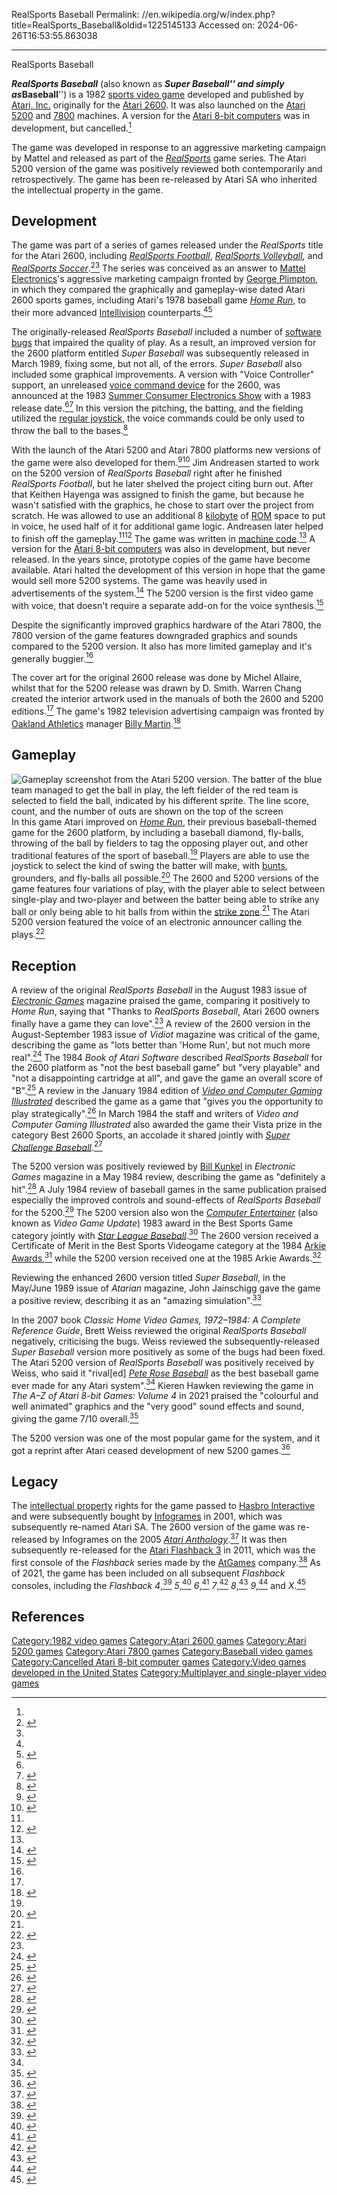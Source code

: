 RealSports Baseball
Permalink: //en.wikipedia.org/w/index.php?title=RealSports_Baseball&oldid=1225145133
Accessed on: 2024-06-26T16:53:55.863038



------
RealSports Baseball
{{Use mdy dates|date=March 2021}}
{{short description|1982 baseball game for Atari 2600, 5200, and 7800}}
{{Infobox video game
|title = RealSports Baseball
|image = RealSports_Baseball_cover.jpg
|caption = Atari 7800 cover showing the alternative title of "Baseball" and the "RealSports" trademark
|programmer = Jim Andreasen<br />Keithen Hayenga
|developer = [[Atari, Inc.]]
|publisher = Atari, Inc.
|series = ''[[RealSports]]''
|platforms = {{ubl|[[Atari 2600]]|[[Atari 5200]]|[[Atari 7800]]}}
|released = {{vgrelease|US|October 1982 (2600)<ref>{{cite journal |journal=[[Computer Entertainer|The Video Game Update]] |title=Availability Update |date=October 1982 |volume=1 |issue=7 |issn=0890-2143 |url=https://retrocdn.net/images/2/2e/ComputerEntertainer_US_Vol.1_07.pdf |accessdate=February 27, 2021}}</ref>}}{{vgrelease|US|October 1983 (5200)<ref>{{cite journal |journal=The Video Game Update |title=Availability Update |date=November 1983 |volume=2 |issue=8 |issn=0890-2143 |page=128 |url=https://retrocdn.net/images/d/da/ComputerEntertainer_US_Vol.2_08.pdf |accessdate=February 27, 2021}}</ref>}}{{vgrelease|US|1988 (7800, Super Baseball)}}
|genre = [[Sports video game|Sports]]
|modes = [[Single-player video game|Single-player]], [[Multiplayer video game|multiplayer]]
}}

'''''RealSports Baseball''''' (also known as '''''Super Baseball''''' and simply as '''''Baseball''''') is a 1982 [[sports video game]] developed and published by [[Atari, Inc.]] originally for the [[Atari 2600]]. It was also launched on the [[Atari 5200]] and [[Atari 7800|7800]] machines. A version for the [[Atari 8-bit computers]] was in development, but cancelled.<ref name="Retro Gamer" />

The game was developed in response to an aggressive marketing campaign by Mattel and released as part of the ''[[RealSports]]'' game series. The Atari 5200 version of the game was positively reviewed both contemporarily and retrospectively. The game has been re-released by Atari SA who inherited the intellectual property in the game.

==Development==
The game was part of a series of games released under the ''RealSports'' title for the Atari 2600, including ''[[RealSports Football]]'', ''[[RealSports Volleyball]]'', and ''[[RealSports Soccer]]''.<ref name="Best 2600 Sports">{{cite news |title=Best 2600 Sports |url=https://archive.org/details/Videogaming_Illustrated_1983-04_Ion_International_US/page/n59/mode/2up?q=%22Realsports%22 |access-date=February 24, 2021 |work=Videogaming Illustrated |date=April 1983 |page=60}}</ref><ref name="Stanton et al" /> The series was conceived as an answer to [[Mattel Electronics]]'s aggressive marketing campaign fronted by [[George Plimpton]], in which they compared the graphically and gameplay-wise dated Atari 2600 sports games, including Atari's 1978 baseball game ''[[Home Run (video game)|Home Run]]'', to their more advanced [[Intellivision]] counterparts.<ref name="Retro Gamer" /><ref>{{cite magazine |url=https://www.wired.com/2007/06/gallery-game-history/ |title=Console Portraits: A 40-Year Pictorial History of Gaming |access-date=March 2, 2021 |date=June 15, 2007 |magazine=[[Wired (magazine)|Wired]] |publisher=[[Condé Nast]]}}</ref>

The originally-released ''RealSports Baseball'' included a number of [[software bug]]s that impaired the quality of play. As a result, an improved version for the 2600 platform entitled ''Super Baseball'' was subsequently released in March 1989, fixing some, but not all, of the errors. ''Super Baseball'' also included some graphical improvements. A version with "Voice Controller" support, an unreleased [[Voice user interface|voice command device]] for the 2600, was announced at the 1983 [[Summer Consumer Electronics Show]] with a 1983 release date.<ref name="Lapetino" /><ref>{{cite journal |last=Chin |first=Kathy |title=Atari introduces keyboard with software packs & peripherals |journal=[[InfoWorld]] |date=July 11, 1983 |page=13 |volume=5 |issue=28 |publisher=[[International Data Group]] |issn=0199-6649 |url=https://books.google.com/books?id=wi8EAAAAMBAJ&pg=PA13 |access-date=March 1, 2021}}</ref> In this version the pitching, the batting, and the fielding utilized the [[Atari CX40 joystick|regular joystick]], the voice commands could be only used to throw the ball to the bases.<ref>{{cite journal |last=Hudson |first=Lou |title=Here's the latest on video game scene |journal=[[Fort Worth Star-Telegram]] |date=May 19, 1984 |page=123 |publisher=[[McClatchy]] |issn=0889-0013 |url= https://www.newspapers.com/image/638209668/?terms=%22Realsports%20baseball%22&match=1 |access-date=March 1, 2021 |url-access=subscription}}</ref>

With the launch of the Atari 5200 and Atari 7800 platforms new versions of the game were also developed for them.<ref name="Weiss">{{cite book |last1=Weiss |first1=Bret |title=Classic Home Video Games, 1972–1984: A Complete Reference Guide |date=December 20, 2011 |publisher=McFarland, Incorporated, Publishers |isbn=9780786487554 |pages=97, 118, 147 |url=https://books.google.com/books?id=BzxTtml8Jq4C&dq=%22Realsports+Baseball%22&pg=PA147 |access-date=February 20, 2021}}</ref><ref name="Lapetino">{{cite book |last1=Lapetino |first1=Tim |title=Art of Atari |date=October 26, 2016 |publisher=Dynamite Entertainment |isbn=9781524101060 |pages=180–181, 325 |url=https://books.google.com/books?id=Z50oDAAAQBAJ&q=Realsports+baseball&pg=PA349 |access-date=February 20, 2021}}</ref> Jim Andreasen started to work on the 5200 version of ''RealSports Baseball'' right after he finished ''RealSports Football'', but he later shelved the project citing burn out. After that Keithen Hayenga was assigned to finish the game, but because he wasn't satisfied with the graphics, he chose to start over the project from scratch. He was allowed to use an additional 8 [[kilobyte]] of [[Read-only memory|ROM]] space to put in voice, he used half of it for additional game logic. Andreasen later helped to finish off the gameplay.<ref name="Retro Gamer" /><ref>{{cite podcast |url=https://ataripodcast.libsyn.com/antic-interview-95-keithen-hayenga-5200-tempest |title=ANTIC Interview 95 - Keithen Hayenga, 5200 Tempest |website=ANTIC: The Atari 8-bit Podcast |host=Randy Kindig |date=November 12, 2015 |time=17:00–20:42, 37:41–39:12 |access-date=March 4, 2021}}</ref> The game was written in [[machine code]].<ref name="Stanton et al" /> A version for the [[Atari 8-bit computers]] was also in development, but never released. In the years since, prototype copies of the game have become available. Atari halted the development of this version in hope that the game would sell more 5200 systems. The game was heavily used in advertisements of the system.<ref name="Retro Gamer">{{cite journal |last=Jainschigg |first=John |title=The History of RealSports |journal=[[Retro Gamer]] |issue=183 |date=August 2018 |pages=44–49 |publisher=[[Future plc]] |url=https://archive.org/details/Retro_Gamer_UK_183/page/46/mode/2up?q=realsports+baseball}}</ref> The 5200 version is the first video game with voice, that doesn't require a separate add-on for the voice synthesis.<ref>{{cite journal |last=Stovall |first=Rawson |title=Atari 5200 system gets close to arcade quality |journal=[[Springfield Leader & Press]] |date=December 22, 1983 |page=11D |publisher=[[Gannett]] |url= https://www.newspapers.com/image/309906536/?terms=%22Realsports%20baseball%22&match=1 |access-date=March 1, 2021 |url-access=subscription}}</ref>

Despite the significantly improved graphics hardware of the Atari 7800, the 7800 version of the game features downgraded graphics and sounds compared to the 5200 version. It also has more limited gameplay and it's generally buggier.<ref name="Retro Gamer" />

The cover art for the original 2600 release was done by Michel Allaire, whilst that for the 5200 release was drawn by D. Smith. Warren Chang created the interior artwork used in the manuals of both the 2600 and 5200 editions.<ref name="Lapetino" /> The game's 1982 television advertising campaign was fronted by [[Oakland Athletics]] manager [[Billy Martin]].<ref>{{cite book |last1=Ladyem McDivitt |first1=Anne |title=Hot Tubs and Pac-Man: Gender and the Early Video Game Industry in the United States (1950s–1980s) |date=October 12, 2020 |publisher=[[De Gruyter]] |isbn=9783110664461 |page=40 |url=https://books.google.com/books?id=LUYCEAAAQBAJ&dq=%22billy+martin%22+%22atari%22&pg=PA40 |access-date=March 4, 2021}}</ref>

==Gameplay==
[[File:RealSports Baseball Atari 5200 screenshot.png|thumb|Gameplay screenshot from the Atari 5200 version. The batter of the blue team managed to get the ball in play, the [[left fielder]] of the red team is selected to field the ball, indicated by his different [[sprite (computer graphics)|sprite]]. The [[line score]], [[Count (baseball)|count]], and the number of [[Out (baseball)|outs]] are shown on the top of the screen]]
In this game Atari improved on ''[[Home Run (video game)|Home Run]]'', their previous baseball-themed game for the 2600 platform, by including a baseball diamond, fly-balls, throwing of the ball by fielders to tag the opposing player out, and other traditional features of the sport of baseball.<ref name="Weiss" /> Players are able to use the joystick to select the kind of swing the batter will make, with [[Bunt (baseball)|bunts]], grounders, and fly-balls all possible.<ref name="Katz1">{{cite news |last1=Katz |first1=Arnie |title=The Summer Game Goes Electronic |url=https://archive.org/details/ElectronicGames/Electronic%20Games%20Issue%2018%20%28August%201983%29/page/n55/mode/2up?q=baseball |access-date=February 24, 2021 |work=Electronic Games |issue=18 |date=August 1983 |pages=49–52}}</ref> The 2600 and 5200 versions of the game features four variations of play, with the player able to select between single-play and two-player and between the batter being able to strike any ball or only being able to hit balls from within the [[strike zone]].<ref name="Stanton et al" /> The Atari 5200 version featured the voice of an electronic announcer calling the plays.<ref>{{cite book |editor1-last=Kunkel |editor1-first=Bill |editor1-link=Bill Kunkel (journalist) |title=1984 Software Encyclopedia |date=1984 |publisher=Reese Communications Inc. |pages=102–103 |url=https://archive.org/details/1984_Software_Encyclopedia_Number_2_1983_Reese_Communications_US/page/n101/mode/2up?q=baseball |access-date=February 24, 2021}}</ref>

==Reception==
A review of the original ''RealSports Baseball'' in the August 1983 issue of ''[[Electronic Games]]'' magazine praised the game, comparing it positively to ''Home Run'', saying that "Thanks to ''RealSports Baseball'', Atari 2600 owners finally have a game they can love".<ref name="Katz1" /> A review of the 2600 version in the August-September 1983 issue of ''Vidiot'' magazine was critical of the game, describing the game as "lots better than 'Home Run', but not much more real".<ref name="Vidiot">{{cite news |last1=Knight |first1=Bill |title=RealSports Baseball |url=http://www.digitpress.com/library/magazines/vidiot/vidiot_augsep83.pdf |access-date=March 1, 2021 |work=Vidiot |volume=1 |issue=5 |publisher=CREEM Publications |date=August-September 1983 |page=15}}</ref> The 1984 ''Book of Atari Software'' described ''RealSports Baseball'' for the 2600 platform as "not the best baseball game" but "very playable" and "not a disappointing cartridge at all", and gave the game an overall score of "B".<ref name="Stanton et al">{{cite book |last1=Stanton |first1=Jeffrey |last2=Wells |first2=Robert P. |last3=Rochowansky |first3=Sandra |last4=Mellin |first4=Michael |title=The Book of Atari Software 1984 |date=1984 |publisher=The Book Company |isbn=0912003049 |page=383 |url=https://archive.org/details/the-book-of-atari-software-1984/page/n383/mode/2up |access-date=February 20, 2021}}</ref> A review in the January 1984 edition of ''[[Videogaming Illustrated|Video and Computer Gaming Illustrated]]'' described the game as a game that "gives you the opportunity to play strategically".<ref name="Herman">{{cite news |last1=Herman |first1=Leonard |title=The Strategic Scenario |url=https://archive.org/details/Video_and_Computer_Gaming_Illustrated_1984-01_Ion_International_US/page/n63/mode/2up?q=%22Realsports+baseball%22 |access-date=February 24, 2021 |work=Video and Computer Gaming Illustrated |publisher=Ion International |date=January 1984 |page=64}}</ref> In March 1984 the staff and writers of ''Video and Computer Gaming Illustrated'' also awarded the game their Vista prize in the category Best 2600 Sports, an accolade it shared jointly with ''[[Super Challenge Baseball]]''.<ref name="Vista award">{{cite news |title=Presenting: The first annual Vista awards! |url=https://archive.org/details/Video_and_Computer_Gaming_Illustrated_1984-03_Ion_International_US/page/n23/mode/2up?q=%22Realsports+baseball%22 |access-date=February 24, 2021 |work=Video and Computer Gaming Illustrated |date=March 1984 |page=25}}</ref>

The 5200 version was positively reviewed by [[Bill Kunkel (journalist)|Bill Kunkel]] in ''Electronic Games'' magazine in a May 1984 review, describing the game as "definitely a hit".<ref name="Kunkel2">{{cite news |last1=Kunkel |first1=Bill |title=Programable Parade: RealSports Baseball is definitely a hit! |url=https://archive.org/details/Electronic_Games_Volume_02_Number_12_1984-05_Reese_Communications_US/page/n77/mode/2up?q=%22Realsports+Baseball%22 |access-date=February 28, 2021 |work=Electronic Games |volume=2 |issue=12 |publisher=Reese Communications |date=May 1984 |page=78}}</ref> A July 1984 review of baseball games in the same publication praised especially the improved controls and sound-effects of ''RealSports Baseball'' for the 5200.<ref name="Videogame Hardball">{{cite news |title=Videogame Hardball |url=https://archive.org/details/Electronic_Games_Volume_02_Number_13_1984-07_Reese_Communications_US/page/n57/mode/2up?q=%22Realsports+Baseball%22 |access-date=February 28, 2021 |work=Electronic Games |volume=2 |issue=13 |publisher=Reese Communications |date=July 1984 |page=58}}</ref> The 5200 version also won the ''[[Computer Entertainer]]'' (also known as ''Video Game Update'') 1983 award in the Best Sports Game category jointly with ''[[Star League Baseball]]''.<ref>{{cite journal |journal=Computer Entertainer |title=Awards of Excellence 1983 |date=January 1984 |volume=2 |issue=10 |page=159 |issn=0890-2143 |url=https://retrocdn.net/images/9/99/ComputerEntertainer_US_Vol.2_10.pdf |accessdate=February 28, 2021}}</ref> The 2600 version received a Certificate of Merit in the Best Sports Videogame category at the 1984 [[Arkie Awards]],<ref>{{cite journal |journal=[[Electronic Games]] |title=Best Sports Videogame |date=January 1984 |page=72 |issn=0746-0546 |url=http://www.digitpress.com/library/magazines/electronic_games/electronic_games_jan84.pdf |accessdate=March 1, 2021}}</ref> while the 5200 version received one at the 1985 Arkie Awards.<ref> {{cite journal |journal=[[Electronic Games]] |title=1985 Electronic Games Best Design Awards Certificates of Merit |date=January 1985 |page=28 |issn=0746-0546 |url=http://www.digitpress.com/library/magazines/electronic_games/electronic_games_jan85.pdf |accessdate=March 1, 2021}}</ref>

Reviewing the enhanced 2600 version titled ''Super Baseball'', in the May/June 1989 issue of ''Atarian'' magazine, John Jainschigg gave the game a positive review, describing it as an "amazing simulation".<ref name="Atarian">{{cite journal |last=Jainschigg |first=John |title=Reviews: Super Baseball (2600) |url= https://www.atariage.com/magazines/magazine_page.php?MagazineID=13&CurrentPage=16 |access-date=February 28, 2021 |journal=Atarian |volume=1 |issue=1 |date=May 1989 |page=14 |publisher=Atari Explorer Pub. Corp.}}</ref>

In the 2007 book ''Classic Home Video Games, 1972–1984: A Complete Reference Guide'', Brett Weiss reviewed the original ''RealSports Baseball'' negatively, criticising the bugs. Weiss reviewed the subsequently-released ''Super Baseball'' version more positively as some of the bugs had been fixed. The Atari 5200 version of ''RealSports Baseball'' was positively received by Weiss, who said it "rival[ed] ''[[Pete Rose Baseball]]'' as the best baseball game ever made for any Atari system".<ref name="Weiss" /> Kieren Hawken reviewing the game in ''The A–Z of Atari 8-bit Games: Volume 4'' in 2021 praised the "colourful and well animated" graphics and the "very good" sound effects and sound, giving the game 7/10 overall.<ref name="Hawken">{{cite book |last1=Hawken |first1=Kieren |title=The A–Z of Atari 8-bit Games: Volume 4 |date=2021 |publisher=Andrews UK |isbn=9781789824865 |url=https://books.google.com/books?id=L6saEAAAQBAJ&dq=%22realsports+Baseball%22&pg=PT126 |access-date=February 21, 2021}}</ref>

The 5200 version was one of the most popular game for the system, and it got a reprint after Atari ceased development of new 5200 games.<ref>{{cite journal |journal=Computer Entertainer |title=They're Here! |date=July 1986 |volume=5 |issue=4 |issn=0890-2143 |page=12 |url=https://retrocdn.net/images/6/60/ComputerEntertainer_US_Vol.5_04.pdf |accessdate=February 27, 2021}}</ref>

==Legacy==
The [[intellectual property]] rights for the game passed to [[Hasbro Interactive]] and were subsequently bought by [[Infogrames]] in 2001, which was subsequently re-named Atari SA. The 2600 version of the game was re-released by Infogrames on the 2005 ''[[Atari Anthology]]''.<ref name="Reed">{{cite news |last1=Reed |first1=Kristian |title=Atari Anthology Let's do the timewarp. Again. |url=https://www.eurogamer.net/articles/r_atarianthology_x |access-date=February 28, 2021 |work=Eurogamer |publisher=Gamer Network Limited |date=May 9, 2005}}</ref> It was then subsequently re-released for the [[Atari Flashback series#Atari Flashback 3|Atari Flashback 3]] in 2011, which was the first console of the ''Flashback'' series made by the [[AtGames]] company.<ref name="Eurogamer">{{cite news |last1=Purchese |first1=Robert |title=Atari Flashback 3 console: 60 games, £50 - Two pads, looks like Atari 2600 |url=https://www.eurogamer.net/articles/2011-09-07-atari-flashback-3-console-60-games-GBP50 |access-date=February 28, 2021 |work=Eurogamer |publisher=Gamer Network Limited |date=September 7, 2011}}</ref> As of 2021, the game has been included on all subsequent ''Flashback'' consoles, including the ''Flashback 4'',<ref name="Flashback 4">{{cite news |last1=Pescovitz |first1=David |title=Atari Flashback 4 console |url=https://boingboing.net/2012/12/03/atari-flashback-4-console.html |access-date=March 2, 2021 |work=Boing Boing |date=December 3, 2012}}</ref> ''5'',<ref name="Flashback 5">{{cite book |title=Atgames Atari Flashback 5 User Guide |date=2014 |publisher=AtGames Digital Media Inc |url=https://archive.org/stream/atgames-atari-flashback-5/atgames-atari-flashback-5_djvu.txt |access-date=March 2, 2021}}</ref> ''6'',<ref name="Flashback 6">{{cite book |title=Atgames Atari Flashback 6 User Guide |date=2015 |publisher=AtGames Digital Media Inc. |url=https://archive.org/stream/atgames-atari-flashback-6/atgames-atari-flashback-6_djvu.txt |access-date=March 2, 2021}}</ref> ''7'',<ref name="Flashback 7">{{cite news |last1=Fenech |first1=Steven |title=Play classic games like Space Invaders, Frogger and Pong on your TV with Atari Flashback 7 |url=https://www.techguide.com.au/news/play-classic-games-like-space-invaders-frogger-pong-tv-atari-flashback-7/ |access-date=March 1, 2021 |work=Tech Guide |date=February 15, 2017}}</ref> ''8'',<ref name="Flashback 8">{{cite news |last1=Falcone |first1=John |title=Flashback 8 Gold is Atari fans' SNES Classic alternative |url=https://www.cnet.com/reviews/atari-flashback-8-gold-preview/ |access-date=March 1, 2021 |work=CNET |date=July 17, 2017}}</ref> ''9'',<ref name="Flashback 9">{{cite news |title=Atari Flashback 9 User Guide |url=https://archive.org/details/atgames-atari-flashback-9-user-guide/mode/1up?q=Baseball |access-date=March 2, 2021 |agency=ATGames |date=2019}}</ref> and ''X''.<ref name="Flashback X">{{cite news |last1=Adcock |first1=Dan |title=Atari Flashback X Review |url=https://pixelatedgamer.com/atari-flashback-x-review/ |access-date=March 2, 2021 |work=Pixelated Gamer |date=2020}}</ref>

==References==
{{Reflist}}

{{RealSports series}}

[[Category:1982 video games]]
[[Category:Atari 2600 games]]
[[Category:Atari 5200 games]]
[[Category:Atari 7800 games]]
[[Category:Baseball video games]]
[[Category:Cancelled Atari 8-bit computer games]]
[[Category:Video games developed in the United States]]
[[Category:Multiplayer and single-player video games]]